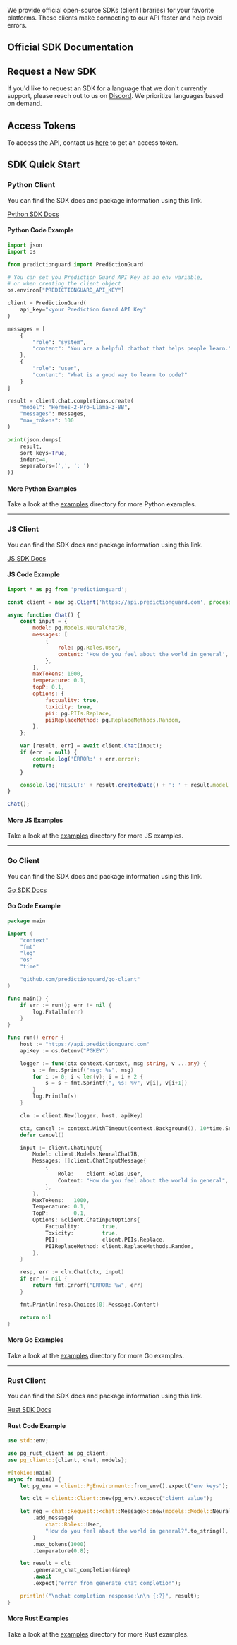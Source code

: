 We provide official open-source SDKs (client libraries) for your favorite platforms.
These clients make connecting to our API faster and help avoid errors.

## Official SDK Documentation

<Cards>
  <Card title="Python" icon="fa-brands fa-python" href="#pythonclient" />
  <Card title="Node.js" icon="fa-brands fa-js" href="#jsclient" />
  <Card title="Go" icon="fa-brands fa-golang" href="#goclient" />
  <Card title="Rust" icon="fa-brands fa-rust" href="#rustclient" />
</Cards>

## Request a New SDK

If you'd like to request an SDK for a language that we don't currently support,
please reach out to us on [Discord](https://discord.gg/TFHgnhAFKd). We prioritize
languages based on demand.

## Access Tokens

To access the API, contact us [here](https://mailchi.mp/predictionguard/getting-started)
to get an access token.

## SDK Quick Start

### <a id="pythonclient">Python Client</a>

You can find the SDK docs and package information using this link.

[Python SDK Docs](/docs/reference)

#### Python Code Example

```python
import json
import os

from predictionguard import PredictionGuard

# You can set you Prediction Guard API Key as an env variable,
# or when creating the client object
os.environ["PREDICTIONGUARD_API_KEY"]

client = PredictionGuard(
    api_key="<your Prediction Guard API Key"
)

messages = [
    {
        "role": "system",
        "content": "You are a helpful chatbot that helps people learn."
    },
    {
        "role": "user",
        "content": "What is a good way to learn to code?"
    }
]

result = client.chat.completions.create(
    "model": "Hermes-2-Pro-Llama-3-8B",
    "messages": messages,
    "max_tokens": 100
)

print(json.dumps(
    result,
    sort_keys=True,
    indent=4,
    separators=(',', ': ')
))
```

#### More Python Examples

Take a look at the [examples](https://github.com/predictionguard/python-client/tree/master/examples)
directory for more Python examples.

---

### <a id="jsclient">JS Client</a>

You can find the SDK docs and package information using this link.

[JS SDK Docs](https://predictionguard.github.io/js-client)

#### JS Code Example

```js
import * as pg from 'predictionguard';

const client = new pg.Client('https://api.predictionguard.com', process.env.PGKEY);

async function Chat() {
    const input = {
        model: pg.Models.NeuralChat7B,
        messages: [
            {
                role: pg.Roles.User,
                content: 'How do you feel about the world in general',
            },
        ],
        maxTokens: 1000,
        temperature: 0.1,
        topP: 0.1,
        options: {
            factuality: true,
            toxicity: true,
            pii: pg.PIIs.Replace,
            piiReplaceMethod: pg.ReplaceMethods.Random,
        },
    };

    var [result, err] = await client.Chat(input);
    if (err != null) {
        console.log('ERROR:' + err.error);
        return;
    }

    console.log('RESULT:' + result.createdDate() + ': ' + result.model + ': ' + result.choices[0].message.content);
}

Chat();
```

#### More JS Examples

Take a look at the [examples](https://github.com/predictionguard/js-client/tree/main/examples)
directory for more JS examples.

---

### <a id="goclient">Go Client</a>

You can find the SDK docs and package information using this link.

[Go SDK Docs](https://pkg.go.dev/github.com/predictionguard/go-client)

#### Go Code Example

```go
package main

import (
	"context"
	"fmt"
	"log"
	"os"
	"time"

	"github.com/predictionguard/go-client"
)

func main() {
	if err := run(); err != nil {
		log.Fatalln(err)
	}
}

func run() error {
	host := "https://api.predictionguard.com"
	apiKey := os.Getenv("PGKEY")

	logger := func(ctx context.Context, msg string, v ...any) {
		s := fmt.Sprintf("msg: %s", msg)
		for i := 0; i < len(v); i = i + 2 {
			s = s + fmt.Sprintf(", %s: %v", v[i], v[i+1])
		}
		log.Println(s)
	}

	cln := client.New(logger, host, apiKey)

	ctx, cancel := context.WithTimeout(context.Background(), 10*time.Second)
	defer cancel()

	input := client.ChatInput{
		Model: client.Models.NeuralChat7B,
		Messages: []client.ChatInputMessage{
			{
				Role:    client.Roles.User,
				Content: "How do you feel about the world in general",
			},
		},
		MaxTokens:   1000,
		Temperature: 0.1,
		TopP:        0.1,
		Options: &client.ChatInputOptions{
			Factuality:       true,
			Toxicity:         true,
			PII:              client.PIIs.Replace,
			PIIReplaceMethod: client.ReplaceMethods.Random,
		},
	}

	resp, err := cln.Chat(ctx, input)
	if err != nil {
		return fmt.Errorf("ERROR: %w", err)
	}

	fmt.Println(resp.Choices[0].Message.Content)

	return nil
}
```

#### More Go Examples

Take a look at the [examples](https://github.com/predictionguard/go-client/tree/main/examples)
directory for more Go examples.

---

### <a id="rustclient">Rust Client</a>

You can find the SDK docs and package information using this link.

[Rust SDK Docs](https://crates.io/crates/prediction-guard)

#### Rust Code Example

```rust
use std::env;

use pg_rust_client as pg_client;
use pg_client::{client, chat, models};

#[tokio::main]
async fn main() {
    let pg_env = client::PgEnvironment::from_env().expect("env keys");

    let clt = client::Client::new(pg_env).expect("client value");

    let req = chat::Request::<chat::Message>::new(models::Model::NeuralChat7B)
        .add_message(
            chat::Roles::User,
            "How do you feel about the world in general?".to_string(),
        )
        .max_tokens(1000)
        .temperature(0.8);

    let result = clt
        .generate_chat_completion(&req)
        .await
        .expect("error from generate chat completion");

    println!("\nchat completion response:\n\n {:?}", result);
}
```

#### More Rust Examples

Take a look at the [examples](https://github.com/predictionguard/rust-client/tree/main/examples)
directory for more Rust examples.
